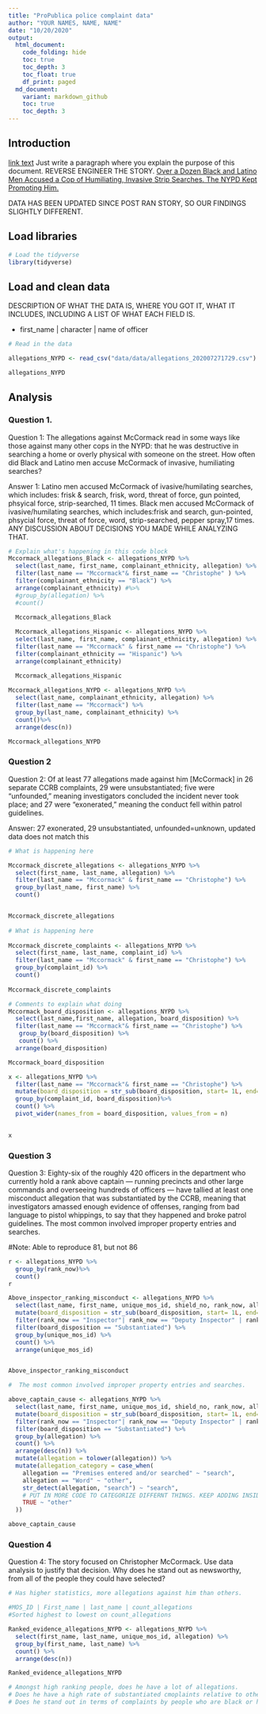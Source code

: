```yaml
---
title: "ProPublica police complaint data"
author: "YOUR NAMES, NAME, NAME" 
date: "10/20/2020"
output: 
  html_document:
    code_folding: hide
    toc: true
    toc_depth: 3
    toc_float: true
    df_print: paged
  md_document:
    variant: markdown_github
    toc: true
    toc_depth: 3
---
```


## Introduction
<a href="google.com">link text</a>
Just write a paragraph where you explain the purpose of this document. REVERSE ENGINEER THE STORY. [Over a Dozen Black and Latino Men Accused a Cop of Humiliating, Invasive Strip Searches. The NYPD Kept Promoting Him.](https://www.propublica.org/article/over-a-dozen-black-and-latino-men-accused-a-cop-of-humiliating-invasive-strip-searches-the-nypd-kept-promoting-him)

DATA HAS BEEN UPDATED SINCE POST RAN STORY, SO OUR FINDINGS SLIGHTLY DIFFERENT. 

## Load libraries

```r
# Load the tidyverse
library(tidyverse)
```

## Load and clean data

DESCRIPTION OF WHAT THE DATA IS, WHERE YOU GOT IT, WHAT IT INCLUDES, INCLUDING A LIST OF WHAT EACH FIELD IS. 

* first_name | character | name of officer

```r
# Read in the data

allegations_NYPD <- read_csv("data/data/allegations_202007271729.csv")

allegations_NYPD
```
## Analysis 

### Question 1.

Question 1: The allegations against McCormack read in some ways like those against many other cops in the NYPD: that he was destructive in searching a home or overly physical with someone on the street. How often did Black and Latino men accuse McCormack of invasive, humiliating searches?

Answer 1: Latino men accused McCormack of ivasive/humilating searches, which includes: frisk & search, frisk, word, threat of force, gun pointed, phsyical force, strip-searched, 11 times. Black men accused McCormack of ivasive/humilating searches, which includes:frisk and search, gun-pointed, phsycial force, threat of force, word, strip-searched, pepper spray,17 times.  ANY DISCUSSION ABOUT DECISIONS YOU MADE WHILE ANALYZING THAT.  

```r

# Explain what's happening in this code block
Mccormack_allegations_Black <- allegations_NYPD %>%
  select(last_name, first_name, complainant_ethnicity, allegation) %>%
  filter(last_name == "Mccormack"& first_name == "Christophe" ) %>%
  filter(complainant_ethnicity == "Black") %>%
  arrange(complainant_ethnicity) #%>%
  #group_by(allegation) %>%
  #count()

  Mccormack_allegations_Black
  
  Mccormack_allegations_Hispanic <- allegations_NYPD %>%
  select(last_name, first_name, complainant_ethnicity, allegation) %>%
  filter(last_name == "Mccormack" & first_name == "Christophe") %>%
  filter(complainant_ethnicity == "Hispanic") %>%
  arrange(complainant_ethnicity)

  Mccormack_allegations_Hispanic
  
Mccormack_allegations_NYPD <- allegations_NYPD %>%
  select(last_name, complainant_ethnicity, allegation) %>%
  filter(last_name == "Mccormack") %>%
  group_by(last_name, complainant_ethnicity) %>%
  count()%>%
  arrange(desc(n))

Mccormack_allegations_NYPD
```
### Question 2

Question 2: Of at least 77 allegations made against him [McCormack] in 26 separate CCRB complaints, 29 were unsubstantiated; five were “unfounded,” meaning investigators concluded the incident never took place; and 27 were “exonerated,” meaning the conduct fell within patrol guidelines. 

Answer: 27 exonerated, 29 unsubstantiated, unfounded=unknown, updated data does not match this 


```r

# What is happening here

Mccormack_discrete_allegations <- allegations_NYPD %>%
  select(first_name, last_name, allegation) %>%
  filter(last_name == "Mccormack" & first_name == "Christophe") %>%
  group_by(last_name, first_name) %>%
  count()


Mccormack_discrete_allegations
  
# What is happening here
  
Mccormack_discrete_complaints <- allegations_NYPD %>%
  select(first_name, last_name, complaint_id) %>%
  filter(last_name == "Mccormack" & first_name == "Christophe") %>%
  group_by(complaint_id) %>%
  count() 
  
Mccormack_discrete_complaints

# Comments to explain what doing
Mccormack_board_disposition <- allegations_NYPD %>%
  select(last_name,first_name, allegation, board_disposition) %>%
  filter(last_name == "Mccormack"& first_name == "Christophe") %>%
   group_by(board_disposition) %>%
   count() %>%
  arrange(board_disposition)

Mccormack_board_disposition

x <- allegations_NYPD %>%
  filter(last_name == "Mccormack"& first_name == "Christophe") %>%
  mutate(board_disposition = str_sub(board_disposition, start= 1L, end=13L)) %>%
  group_by(complaint_id, board_disposition)%>%
  count() %>%
  pivot_wider(names_from = board_disposition, values_from = n)
 

x


```
### Question 3

Question 3: Eighty-six of the roughly 420 officers in the department who currently hold a rank above captain — running precincts and other large commands and overseeing hundreds of officers — have tallied at least one misconduct allegation that was substantiated by the CCRB, meaning that investigators amassed enough evidence of offenses, ranging from bad language to pistol whippings, to say that they happened and broke patrol guidelines. The most common involved improper property entries and searches.

#Note: Able to reproduce 81, but not 86

```r

r <- allegations_NYPD %>%
  group_by(rank_now)%>%
  count()
r

Above_inspector_ranking_misconduct <- allegations_NYPD %>%
  select(last_name, first_name, unique_mos_id, shield_no, rank_now, allegation, board_disposition) %>%
  mutate(board_disposition = str_sub(board_disposition, start= 1L, end=13L)) %>%
  filter(rank_now == "Inspector"| rank_now == "Deputy Inspector" | rank_now=="Chiefs and other ranks") %>%
  filter(board_disposition == "Substantiated") %>%
  group_by(unique_mos_id) %>%
  count() %>%
  arrange(unique_mos_id)


Above_inspector_ranking_misconduct 

#  The most common involved improper property entries and searches.

above_captain_cause <- allegations_NYPD %>%
  select(last_name, first_name, unique_mos_id, shield_no, rank_now, allegation, board_disposition) %>%
  mutate(board_disposition = str_sub(board_disposition, start= 1L, end=13L)) %>%
  filter(rank_now == "Inspector"| rank_now == "Deputy Inspector" | rank_now=="Chiefs and other ranks") %>%
  filter(board_disposition == "Substantiated") %>%
  group_by(allegation) %>%
  count() %>%
  arrange(desc(n)) %>%
  mutate(allegation = tolower(allegation)) %>%
  mutate(allegation_category = case_when(
    allegation == "Premises entered and/or searched" ~ "search",
    allegation == "Word" ~ "other",
    str_detect(allegation, "search") ~ "search",
    # PUT IN MORE CODE TO CATEGORIZE DIFFERNT THINGS. KEEP ADDING INSIDE CASE WHEN STATEMENT
    TRUE ~ "other"
  ))

above_captain_cause

```
### Question 4
Question 4: The story focused on Christopher McCormack. Use data analysis to justify that decision. Why does he stand out as newsworthy, from all of the people they could have selected?

```r
# Has higher statistics, more allegations against him than others. 

#MOS_ID | First_name | last_name | count_allegations
#Sorted highest to lowest on count_allegations

Ranked_evidence_allegations_NYPD <- allegations_NYPD %>%
  select(first_name, last_name, unique_mos_id, allegation) %>%
  group_by(first_name, last_name) %>%
  count() %>%
  arrange(desc(n))

Ranked_evidence_allegations_NYPD

# Amongst high ranking people, does he have a lot of allegations. 
# Does he have a high rate of substantiated cmoplaints relative to others. 
# Does he stand out in terms of complaints by people who are black or hispanic. 

```






